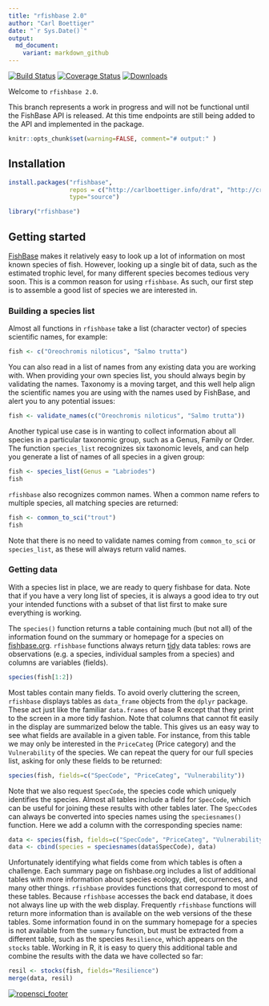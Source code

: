 ```yaml
---
title: "rfishbase 2.0"
author: "Carl Boettiger"
date: "`r Sys.Date()`"
output:
  md_document:
    variant: markdown_github
---
```


<!-- README.md is generated from README.Rmd. Please edit that file -->


[![Build Status](https://travis-ci.org/ropensci/rfishbase.svg?branch=rfishbase2.0)](https://travis-ci.org/ropensci/rfishbase)  [![Coverage Status](https://coveralls.io/repos/ropensci/rfishbase/badge.svg?branch=rfishbase2.0)](https://coveralls.io/r/ropensci/rfishbase?branch=rfishbase2.0)
[![Downloads](http://cranlogs.r-pkg.org/badges/rfishbase)](https://github.com/metacran/cranlogs.app)



Welcome to `rfishbase 2.0`. 

This branch represents a work in progress and will not be functional until the FishBase API is released.
At this time endpoints are still being added to the API and implemented in the package.

```r
knitr::opts_chunk$set(warning=FALSE, comment="# output:" )
```


## Installation

```r
install.packages("rfishbase", 
                 repos = c("http://carlboettiger.info/drat", "http://cran.rstudio.com"), 
                 type="source")
```


```r
library("rfishbase")
```

## Getting started


[FishBase](http://fishbase.org) makes it relatively easy to look up a lot of information on most known species of fish.  However, looking up a single bit of data, such as the estimated trophic level, for many different species becomes tedious very soon. This is a common reason for using `rfishbase`.  As such, our first step is to assemble a good list of species we are interested in.

### Building a species list

Almost all functions in `rfishbase` take a list (character vector) of species scientific names, for example:

```r
fish <- c("Oreochromis niloticus", "Salmo trutta")
```

You can also read in a list of names from any existing data you are working with.  When providing your own species list, you should always begin by validating the names.  Taxonomy is a moving target, and this well help align the scientific names you are using with the names used by FishBase, and alert you to any potential issues:

```r
fish <- validate_names(c("Oreochromis niloticus", "Salmo trutta"))
```

Another typical use case is in wanting to collect information about all species in a particular taxonomic group, such as a Genus, Family or Order.  The function `species_list` recognizes six taxonomic levels, and can help you generate a list of names of all species in a given group:


```r
fish <- species_list(Genus = "Labriodes")
fish
```

`rfishbase` also recognizes common names. When a common name refers to multiple species, all matching species are returned:

```r
fish <- common_to_sci("trout")
fish
```

Note that there is no need to validate names coming from `common_to_sci` or `species_list`, as these will always return valid names.

### Getting data

With a species list in place, we are ready to query fishbase for data. Note that if you have a very long list of species, it is always a good idea to try out your intended functions with a subset of that list first to make sure everything is working. 

The `species()` function returns a table containing much (but not all) of the information found on the summary or homepage for a species on [fishbase.org](http://fishbase.org). `rfishbase` functions always return [tidy](http://www.jstatsoft.org/v59/i10/paper) data tables: rows are observations (e.g. a species, individual samples from a species) and columns are variables (fields).

```r
species(fish[1:2])
```

Most tables contain many fields. To avoid overly cluttering the screen, `rfishbase` displays tables as `data_frame` objects from the `dplyr` package.  These act just like the familiar `data.frames` of base R except that they print to the screen in a more tidy fashion.  Note that columns that cannot fit easily in the display are summarized below the table.  This gives us an easy way to see what fields are available in a given table. For instance, from this table we may only be interested in the `PriceCateg` (Price category) and the `Vulnerability` of the species. We can repeat the query for our full species list, asking for only these fields to be returned:

```r
species(fish, fields=c("SpecCode", "PriceCateg", "Vulnerability"))
```

Note that we also request `SpecCode`, the species code which uniquely identifies the species.  Almost all tables include a field for `SpecCode`, which can be useful for joining these results with other tables later.  The `SpecCode`s can always be converted into species names using the `speciesnames()` function.  Here we add a column with the corresponding species name:

```r
data <- species(fish, fields=c("SpecCode", "PriceCateg", "Vulnerability"))
data <- cbind(species = speciesnames(data$SpecCode), data)
```

Unfortunately identifying what fields come from which tables is often a challenge.  Each summary page on fishbase.org includes a list of additional tables with more information about species ecology, diet, occurrences, and many other things.  `rfishbase` provides functions that correspond to most of these tables.  Because `rfishbase` accesses the back end database, it does not always line up with the web display. Frequently `rfishbase` functions will return more information than is available on the web versions of the these tables. Some information found in on the summary homepage for a species is not available from the `summary` function, but must be extracted from a different table, such as the species `Resilience`, which appears on the `stocks` table.  Working in R, it is easy to query this additional table and combine the results with the data we have collected so far:


```r
resil <- stocks(fish, fields="Resilience")
merge(data, resil)
```


[![ropensci_footer](http://ropensci.org/public_images/github_footer.png)](http://ropensci.org)


